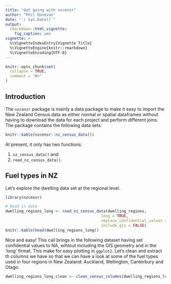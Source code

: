 ```yaml
---
title: "Get going with nzcensr"
author: "Phil Donovan"
date: "`r Sys.Date()`"
output: 
  rmarkdown::html_vignette:
    fig_caption: yes
vignette: >
  %\VignetteIndexEntry{Vignette Title}
  %\VignetteEngine{knitr::rmarkdown}
  %\VignetteEncoding{UTF-8}
---
```


```r
knitr::opts_chunk$set(
  collapse = TRUE,
  comment = "#>"
)
```

## Introduction

The `nzcensr` package is mainly a data package to make it easy to import the New Zealand Census data as either normal or spatial dataframes without having to download the data for each project and perform different joins.
The package contains the following data sets:

```r
knitr::kable(nzcensr::nz_census_data())
```

At present, it only has two functions:

  1. `nz_census_data()` and
  2. `read_nz_census_data()`.
  
## Fuel types in NZ

Let's explore the dwelling data set at the regional level.

```r
library(nzcensr)

# Read in data
dwelling_regions_long <- read_nz_census_data(dwelling_regions, 
                                          long = TRUE, 
                                          replace_confidential_values = NA_integer_, 
                                          include_gis = FALSE)
knitr::kable(head(dwelling_regions_long))
```

Nice and easy! 
This call brings in the following dataset having set confidential values to NA, wihtout including the GIS geometry and in the 'long' firmat. 
This make for easy plotting in `ggplot2`.
Let's clean and extract th columns we have so that we can have a look at some of the fuel types used in four regions in New Zealand: Auckland, Wellington, Canterbury and Otago.

```r
dwelling_regions_long_clean <- clean_census_columns(dwelling_regions_long)
```

